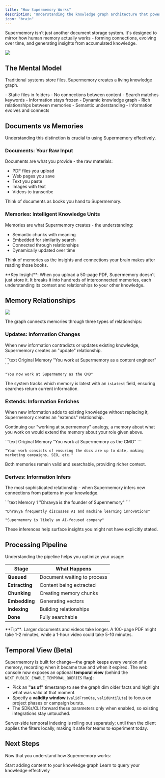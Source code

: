 ```yaml
---
title: "How Supermemory Works"
description: "Understanding the knowledge graph architecture that powers intelligent memory"
icon: "brain"
---
```



Supermemory isn't just another document storage system. It's designed to mirror how human memory actually works - forming connections, evolving over time, and generating insights from accumulated knowledge.

![](/images/graph-view.png)

## The Mental Model

Traditional systems store files. Supermemory creates a living knowledge graph.

<CardGroup cols={2}>
  <Card title="Traditional Systems" icon="folder">
    - Static files in folders
    - No connections between content
    - Search matches keywords
    - Information stays frozen
  </Card>

  <Card title="Supermemory" icon="network">
    - Dynamic knowledge graph
    - Rich relationships between memories
    - Semantic understanding
    - Information evolves and connects
  </Card>
</CardGroup>

## Documents vs Memories

Understanding this distinction is crucial to using Supermemory effectively.

### Documents: Your Raw Input

Documents are what you provide - the raw materials:
- PDF files you upload
- Web pages you save
- Text you paste
- Images with text
- Videos to transcribe

Think of documents as books you hand to Supermemory.

### Memories: Intelligent Knowledge Units

Memories are what Supermemory creates - the understanding:
- Semantic chunks with meaning
- Embedded for similarity search
- Connected through relationships
- Dynamically updated over time

Think of memories as the insights and connections your brain makes after reading those books.

<Note>
**Key Insight**: When you upload a 50-page PDF, Supermemory doesn't just store it. It breaks it into hundreds of interconnected memories, each understanding its context and relationships to your other knowledge.
</Note>


## Memory Relationships

![](/images/memories-inferred.png)

The graph connects memories through three types of relationships:

### Updates: Information Changes

When new information contradicts or updates existing knowledge, Supermemory creates an "update" relationship.

<CodeGroup>
```text Original Memory
"You work at Supermemory as a content engineer"
```

```text New Memory (Updates Original)
"You now work at Supermemory as the CMO"
```
</CodeGroup>

The system tracks which memory is latest with an `isLatest` field, ensuring searches return current information.

### Extends: Information Enriches

When new information adds to existing knowledge without replacing it, Supermemory creates an "extends" relationship.

Continuing our "working at supermemory" analogy, a memory about what you work on would extend the memory about your role given above.

<CodeGroup>
```text Original Memory
"You work at Supermemory as the CMO"
```

```text New Memory (Extension) - Separate From Previous
"Your work consists of ensuring the docs are up to date, making marketing campaigns, SEO, etc."
```
</CodeGroup>

Both memories remain valid and searchable, providing richer context.

### Derives: Information Infers

The most sophisticated relationship - when Supermemory infers new connections from patterns in your knowledge.

<CodeGroup>
```text Memory 1
"Dhravya is the founder of Supermemory"
```

```text Memory 2
"Dhravya frequently discusses AI and machine learning innovations"
```

```text Derived Memory
"Supermemory is likely an AI-focused company"
```
</CodeGroup>

These inferences help surface insights you might not have explicitly stated.

## Processing Pipeline

Understanding the pipeline helps you optimize your usage:

| Stage | What Happens |
|-------|-------------|
| **Queued** | Document waiting to process
| **Extracting** | Content being extracted |
| **Chunking** | Creating memory chunks |
| **Embedding** | Generating vectors |
| **Indexing** | Building relationships |
| **Done** | Fully searchable |

<Note>
**Tip**: Larger documents and videos take longer. A 100-page PDF might take 1-2 minutes, while a 1-hour video could take 5-10 minutes.
</Note>

## Temporal View (Beta)

Supermemory is built for change—the graph keeps every version of a memory, recording when it became true and when it expired. The web console now exposes an optional **temporal view** (behind the `NEXT_PUBLIC_ENABLE_TEMPORAL_QUERIES` flag):

- Pick an **"as of"** timestamp to see the graph dim older facts and highlight what was valid at that moment.
- Specify a **validity window** (`validFromGte`, `validUntilLte`) to focus on project phases or campaign bursts.
- The SDKs/CLI forward these parameters only when enabled, so existing integrations stay untouched.

Server-side temporal indexing is rolling out separately; until then the client applies the filters locally, making it safe for teams to experiment today.


## Next Steps

Now that you understand how Supermemory works:

<CardGroup cols={2}>
  <Card title="Add Memories" icon="plus" href="/add-memories/overview">
    Start adding content to your knowledge graph
  </Card>

  <Card title="Search Memories" icon="search" href="/search/overview">
    Learn to query your knowledge effectively
  </Card>
</CardGroup>
